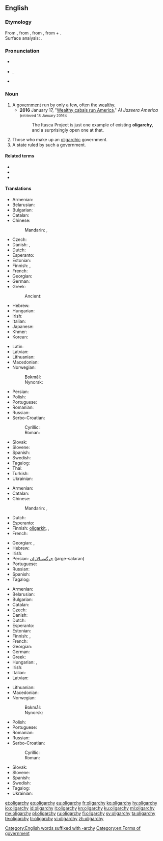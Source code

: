 ==English==

===Etymology===
From {{etyl|fr|en}} {{m|fr|oligarchie}}, from {{etyl|la|en}} {{m|la|oligarchia}}, from {{etyl|grc|en}} {{m|grc|ὀλιγαρχία}}, from {{m|grc|ὀλίγος||few}} + {{m|grc|ἀρχή||rule}}.<br />
Surface analysis: {{confix|olig|t1=few|archy|t2=rule”, “command|lang=en}}.

===Pronunciation===
* {{a|UK}} {{IPA|/ˈɒlɪɡɑːki/|lang=en}}
* {{a|US}} {{enPR|älʹĭ-gär'kē|ōlʹĭ-gär'kē}}, {{IPA|/ˈɑːlɪˌɡɑɹki/|/ˈoʊlɪˌɡɑɹki/|lang=en}}
* {{audio|en-uk-oligarchy.ogg|Audio (UK)|lang=en}}

===Noun===
{{wikipedia}}
{{en-noun|oligarchies}}

# A [[government]] run by only a few, often the [[wealthy]].
#* '''2016''' January 17, "[http://america.aljazeera.com/opinions/2016/1/wealthy-cabals-run-america.html Wealthy cabals run America]," ''Al Jazeera America'' <small>(retrieved 18 January 2016)</small>:
#*: The Itasca Project is just one example of existing '''oligarchy''', and a surprisingly open one at that.
# Those who make up an [[oligarchic]] government.
# A state ruled by such a government.

====Related terms====
* {{l|en|oligarch}}
* {{l|en|oligarchic}}
* {{l|en|oligarchical}}

====Translations====
{{trans-top|Government by only a few}}
* Armenian: {{t+|hy|օլիգարխիա}}
* Belarusian: {{t|be|аліга́рхія|f}}
* Bulgarian: {{t+|bg|олигархия|f}}
* Catalan: {{t|ca|oligarquia|f}}
* Chinese:
*: Mandarin: {{t+|cmn|寡頭政治|sc=Hani}}, {{t+|cmn|寡头政治|tr=guǎtóu zhèngzhì|sc=Hani}}
* Czech: {{t+|cs|oligarchie|f}}
* Danish: {{t+|da|oligarki|n}}, {{t|da|fåmandsvælde|n|c}}
* Dutch: {{t+|nl|oligarchie|f}}
* Esperanto: {{t|eo|oligarĥio}}
* Estonian: {{t|et|oligarhia}}
* Finnish: {{t+|fi|harvainvalta}}, {{t+|fi|oligarkia}}
* French: {{t+|fr|oligarchie|f}}
* Georgian: {{t|ka|ოლიგარქია}}
* German: {{t+|de|Oligarchie|f}}
* Greek: {{t+|el|ολιγαρχία|f}}
*: Ancient: {{t|grc|ὀλιγαρχία|f}}
* Hebrew: {{t+|he|אוליגרכיה|f}}
* Hungarian: {{t+|hu|oligarchia}}
* Irish: {{t|ga|olagarcacht|f}}
* Italian: {{t+|it|oligarchia|f}}
* Japanese: {{t|ja|寡頭政治|tr=かとうせいじ, katō seiji}}
* Khmer: {{t|km|អប្បាធិបតេយ្យ|sc=Khmr|tr=appa’ tʰippa’tay}}
* Korean: {{t|ko|과두제}}
{{trans-mid}}
* Latin: {{t|la|oligarchia|f}}
* Latvian: {{t|lv|oligarhija|f}}
* Lithuanian: {{t|lt|oligarchija|f}}
* Macedonian: {{t|mk|олигархија|f}}
* Norwegian:
*: Bokmål: {{t|nb|oligarki|n}}
*: Nynorsk: {{t|nn|oligarki|n}}
* Persian: {{t+|fa|اولیگارشی|tr=oligárši|sc=fa-Arab}}
* Polish: {{t+|pl|oligarchia|f}}
* Portuguese: {{t+|pt|oligarquia|f}}
* Romanian: {{t+|ro|oligarhie|f}}
* Russian: {{t+|ru|олига́рхия|f}}
* Serbo-Croatian: 
*: Cyrillic: {{t|sh|олигархија|f|alt=олигархија}}
*: Roman: {{t+|sh|oligarhija|f}}
* Slovak: {{t|sk|oligarchia|f}}
* Slovene: {{t+|sl|oligarhija|f}}
* Spanish: {{t+|es|oligarquía|f}}
* Swedish: {{t+|sv|oligarki|n}}
* Tagalog: {{t|tl|untipunuan}}
* Thai: {{t+|th|คณาธิปไตย|tr=khanathipatai|sc=Thai}}
* Turkish: {{t+|tr|oligarşi}}
* Ukrainian: {{t+|uk|олігархі́я|f}}
{{trans-bottom}}

{{trans-top|Those who make up an oligarchic government}}
* Armenian: {{t+|hy|օլիգարխիա}}
* Catalan: {{t|ca|oligarquia|f}}
* Chinese:
*: Mandarin: {{t+|cmn|寡頭|sc=Hani}}, {{t+|cmn|寡头|tr=guǎtóu|sc=Hani}}
* Dutch: {{t+|nl|oligarchie|f}}
* Esperanto: {{t|eo|oligarĥio}}
* Finnish: [[oligarkki|oligarkit]], {{t+|fi|oligarkia}}, {{t|fi|valtaeliitti}}
* French: {{t+|fr|oligarchie|f}}
{{trans-mid}}
* Georgian: {{t|ka|ოლიგარქია}}, {{t|ka|ოლიგარქები}}
* Hebrew: {{t+|he|אוליגרכיה|f}}
* Irish: {{t|ga|olagarcacht|f}}
* Persian: [[جرگه‌سالاران]] (jarge-salaran)
* Portuguese: {{t+|pt|oligarquia|f}}
* Russian: {{t+|ru|олига́рхия|f}}
* Spanish: {{t+|es|oligarquía|f}}
* Tagalog: {{t|tl|untipunuan}}
{{trans-bottom}}

{{trans-top|State ruled by such a government}}
* Armenian: {{t+|hy|օլիգարխիա}}
* Belarusian: {{t|be|аліга́рхія|f}}
* Bulgarian: {{t+|bg|олигархия|f}}
* Catalan: {{t|ca|oligarquia|f}}
* Czech: {{t+|cs|oligarchie|f}}
* Danish: {{t+|da|oligarki|n}}
* Dutch: {{t+|nl|oligarchie|f}}
* Esperanto: {{t|eo|oligarĥio}}
* Estonian: {{t|et|oligarhia}}
* Finnish: {{t+|fi|oligarkia}}, {{t+|fi|harvainvalta}}
* French: {{t+|fr|oligarchie|f}}
* Georgian: {{t|ka|ოლიგარქია}}
* German: {{t+|de|Oligarchie|f}}
* Greek: {{t+|el|ολιγαρχία|f}}
* Hungarian: {{t+|hu|oligarchia}}, {{t|hu|kiskirályság}}
* Irish: {{t|ga|olagarcacht|f}}
* Italian: {{t+|it|oligarchia|f}}
* Latvian: {{t|lv|oligarhija|f}}
{{trans-mid}}
* Lithuanian: {{t|lt|oligarchija|f}}
* Macedonian: {{t|mk|олигархија|f}}
* Norwegian:
*: Bokmål: {{t|nb|oligarki|n}}
*: Nynorsk: {{t|nn|oligarki|n}}
* Polish: {{t+|pl|oligarchia|f}}
* Portuguese: {{t+|pt|oligarquia|f}}
* Romanian: {{t+|ro|oligarhie|f}}
* Russian: {{t+|ru|олига́рхия|f}}
* Serbo-Croatian: 
*: Cyrillic: {{t|sh|олигархија|f}}
*: Roman: {{t+|sh|oligarhija|f}}
* Slovak: {{t|sk|oligarchia|f}}
* Slovene: {{t+|sl|oligarhija|f}}
* Spanish: {{t+|es|oligarquía|f}}
* Swedish: {{t+|sv|oligarki|n}}
* Tagalog: {{t|tl|untipunuan}}
* Ukrainian: {{t+|uk|олігархі́я|f}}
{{trans-bottom}}

[[Category:English words suffixed with -archy]]
[[Category:en:Forms of government]]

[[et:oligarchy]]
[[eo:oligarchy]]
[[eu:oligarchy]]
[[fr:oligarchy]]
[[ko:oligarchy]]
[[hy:oligarchy]]
[[io:oligarchy]]
[[id:oligarchy]]
[[it:oligarchy]]
[[kn:oligarchy]]
[[ku:oligarchy]]
[[ml:oligarchy]]
[[my:oligarchy]]
[[pl:oligarchy]]
[[ru:oligarchy]]
[[fi:oligarchy]]
[[sv:oligarchy]]
[[ta:oligarchy]]
[[te:oligarchy]]
[[tr:oligarchy]]
[[vi:oligarchy]]
[[zh:oligarchy]]